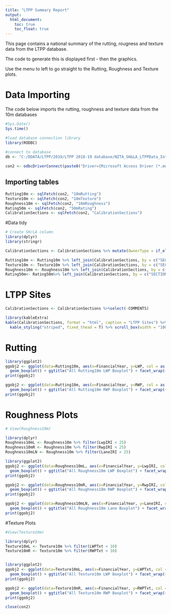 ---
title: "LTPP Summary Report"
output:
  html_document:
    toc: true
    toc_float: true
---
This page contains a national summary of the rutting, rougness and texture data from the LTPP database.  

The code to generate this is displayed first - then the graphics.  
  
Use the menu to left to go straight to the Rutting, Roughness and Texture plots.  
  

# Data Importing
The code below imports the rutting, roughness and texture data from the 10m databases  
  
```{r import data, fig.height=10, fig.width=12, echo=TRUE}

#Sys.Date()
Sys.time()

#load database connection library
library(RODBC)
 
#connect to database 
db <- "C:/DDATA/LTPP/2019/LTPP 2018-19 database/NZTA_SH&LA_LTPPData_IntCalib_1Jul2001-30Jun2019.mdb"

con2 <- odbcDriverConnect(paste0("Driver={Microsoft Access Driver (*.mdb, *.accdb)}; DBQ=", db))

```

## Importing tables

```{r import table data, fig.height=10, fig.width=12, echo=TRUE}

Rutting10m <- sqlFetch(con2, "10mRutting")
Texture10m <- sqlFetch(con2, "10mTexture")
Roughness10m <- sqlFetch(con2, "10mRoughness")
Rating50m <- sqlFetch(con2, "50mRating")
CalibrationSections <- sqlFetch(con2, "CalibrationSections")

```

#Data tidy

```{r Data tidy Info data, fig.height=10, fig.width=12, echo=TRUE}

# Create SH/LA column
library(dplyr)
library(stringr)

CalibrationSections <- CalibrationSections %>% mutate(OwnerType = if_else((str_detect(CAL_SECTION_ID, "CAL")|str_detect(CAL_SECTION_ID, "CS")), "SH", "LA")) %>% arrange(OwnerType, CAL_SECTION_ID)

Rutting10m <- Rutting10m %>% left_join(CalibrationSections, by = c("SECTION_ID"="CAL_SECTION_ID"))
Texture10m <- Texture10m %>% left_join(CalibrationSections, by = c("SECTION_ID"="CAL_SECTION_ID"))
Roughness10m <- Roughness10m %>% left_join(CalibrationSections, by = c("SECTION_ID"="CAL_SECTION_ID"))
Rating50m<- Rating50m%>% left_join(CalibrationSections, by = c("SECTION_ID"="CAL_SECTION_ID"))

```

# LTPP Sites

```{r CalibrationSections, fig.height=10, fig.width=12, echo=TRUE}

CalibrationSections <- CalibrationSections %>%select(-COMMENTS)

library(kableExtra)
kable(CalibrationSections, format = "html", caption = "LTPP Sites") %>%
  kable_styling("striped", fixed_thead = T) %>% scroll_box(width = "100%", height = "500px")


```

# Rutting

```{r plot Rutting10m , fig.height=40, fig.width=12, echo=TRUE}

library(ggplot2)
ggobj2 <- ggplot(data=Rutting10m, aes(x=FinancialYear, y=LWP, col = as.factor(LANE_DIRECTION))) +
  geom_boxplot() + ggtitle("All Rutting10m LWP Boxplot") + facet_wrap(~SECTION_ID, ncol=5) + ylab("LWP Rutting (mm)") + xlab("Financial Year") + theme(axis.text.x=element_text(angle=90,hjust=1,vjust=0.5))
print(ggobj2)

ggobj2 <- ggplot(data=Rutting10m, aes(x=FinancialYear, y=RWP, col = as.factor(LANE_DIRECTION))) +
  geom_boxplot() + ggtitle("All Rutting10m RWP Boxplot") + facet_wrap(~SECTION_ID, ncol=5) + ylab("RWP Rutting (mm)") + xlab("Financial Year") + theme(axis.text.x=element_text(angle=90,hjust=1,vjust=0.5))
print(ggobj2)
```

# Roughness Plots


```{r plot Roughness10m , fig.height=40, fig.width=12, echo=TRUE}

# View(Roughness10m)

library(dplyr)
Roughness10mL <- Roughness10m %>% filter(LwpIRI < 25)
Roughness10mR <- Roughness10m %>% filter(RwpIRI < 25)
Roughness10mLN <- Roughness10m %>% filter(LaneIRI < 25)

library(ggplot2)
ggobj2 <- ggplot(data=Roughness10mL, aes(x=FinancialYear, y=LwpIRI, col = as.factor(LANE_DIRECTION))) +
  geom_boxplot() + ggtitle("All Roughness10m LWP Boxplot") + facet_wrap(~SECTION_ID, ncol=5) + ylab("LWP Roughness (IRI)") + xlab("Financial Year") + theme(axis.text.x=element_text(angle=90,hjust=1,vjust=0.5))
print(ggobj2)

ggobj2 <- ggplot(data=Roughness10mR, aes(x=FinancialYear, y=RwpIRI, col = as.factor(LANE_DIRECTION))) +
  geom_boxplot() + ggtitle("All Roughness10m RWP Boxplot") + facet_wrap(~SECTION_ID, ncol=5) + ylab("RWP Roughness (IRI)") + xlab("Financial Year") + theme(axis.text.x=element_text(angle=90,hjust=1,vjust=0.5))
print(ggobj2)

ggobj2 <- ggplot(data=Roughness10mLN, aes(x=FinancialYear, y=LaneIRI, col = as.factor(LANE_DIRECTION))) +
  geom_boxplot() + ggtitle("All Roughness10m Lane Boxplot") + facet_wrap(~SECTION_ID, ncol=5) + ylab("Lane Roughness (IRI)") + xlab("Financial Year") + theme(axis.text.x=element_text(angle=90,hjust=1,vjust=0.5))
print(ggobj2)
```

#Texture Plots

```{r plot Texture10m , fig.height=20, fig.width=12, echo=TRUE}

#View(Texture10m)

library(dplyr)
Texture10mL <- Texture10m %>% filter(LWPTxt < 10)
Texture10mR <- Texture10m %>% filter(RWPTxt < 10)


library(ggplot2)
ggobj2 <- ggplot(data=Texture10mL, aes(x=FinancialYear, y=LWPTxt, col = as.factor(LANE_DIRECTION))) +
  geom_boxplot() + ggtitle("All Texture10m LWP Boxplot") + facet_wrap(~SECTION_ID, ncol=5) + ylab("LWP Texture MPD (mm)") + xlab("Financial Year") + theme(axis.text.x=element_text(angle=90,hjust=1,vjust=0.5))
print(ggobj2)

ggobj2 <- ggplot(data=Texture10mR, aes(x=FinancialYear, y=RWPTxt, col = as.factor(LANE_DIRECTION))) +
  geom_boxplot() + ggtitle("All Texture10m RWP Boxplot") + facet_wrap(~SECTION_ID, ncol=5) + ylab("RWP Texture MPD (mm)") + xlab("Financial Year") + theme(axis.text.x=element_text(angle=90,hjust=1,vjust=0.5))
print(ggobj2)

close(con2)
```

